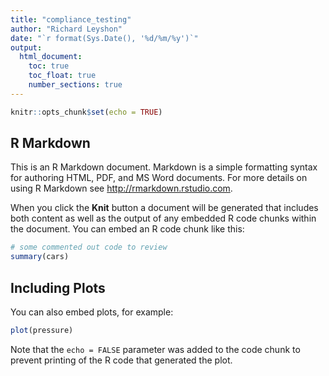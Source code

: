 ```yaml
---
title: "compliance_testing"
author: "Richard Leyshon"
date: "`r format(Sys.Date(), '%d/%m/%y')`"
output:
  html_document:
    toc: true
    toc_float: true
    number_sections: true
---
```

<head>
  <html lang='en'>
</head>
<body>





```r
knitr::opts_chunk$set(echo = TRUE)
```

## R Markdown

This is an R Markdown document. Markdown is a simple formatting syntax for authoring HTML, PDF, and MS Word documents. For more details on using R Markdown see <http://rmarkdown.rstudio.com>.

When you click the **Knit** button a document will be generated that includes both content as well as the output of any embedded R code chunks within the document. You can embed an R code chunk like this:

```r
# some commented out code to review
summary(cars)
```

## Including Plots

You can also embed plots, for example:

```r
plot(pressure)
```

Note that the `echo = FALSE` parameter was added to the code chunk to prevent printing of the R code that generated the plot.

</body>

